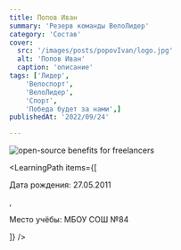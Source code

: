 ```yaml
---
title: Попов Иван 
summary: 'Резерв команды ВелоЛидер'
category: 'Состав'
cover:
  src: '/images/posts/popovIvan/logo.jpg'
  alt: 'Попов Иван'
  caption: 'описание'
tags: ['Лидер',
    'Велоспорт',
    'ВелоЛидер',
    'Спорт',
    'Победа будет за нами',]
publishedAt: '2022/09/24'

---
```

<CardLeaders>
<Image
  src="/images/posts/popovIvan/logo.jpg"
  alt="open-source benefits for freelancers"
/>

<LearningPath
  items={[
    <p>Дата рождения: 27.05.2011</p>,
    <p>Место учёбы: МБОУ СОШ №84</p>
  ]}
/>
</CardLeaders>